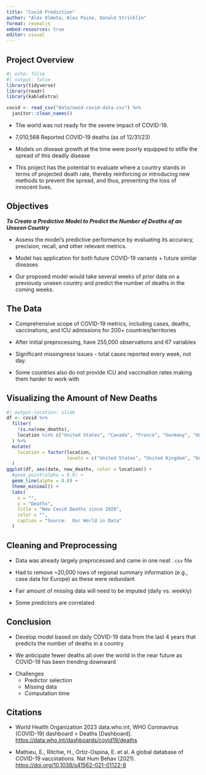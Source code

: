 ```yaml
---
title: "Covid Prediction"
author: "Alex Olmeta, Alex Paine, Donald Stricklin"
format: revealjs
embed-resources: true
editor: visual
---
```


## Project Overview

```r
#| echo: false
#| output: false
library(tidyverse)
library(readr)
library(kableExtra)

covid <- read_csv("data/owid-covid-data.csv") %>% 
  janitor::clean_names()
```

::: {.fragment .fade-in-then-semi-out}
-   The world was not ready for the severe impact of COVID-19.
:::

::: {.fragment .fade-in-then-semi-out}
-   7,010,568 Reported COVID-19 deaths (as of 12/31/23)
:::

::: {.fragment .fade-in-then-semi-out}
-   Models on disease growth at the time were poorly equipped to stifle the spread of this deadly disease
:::

::: {.fragment .fade-in-then-semi-out}
-   This project has the potential to evaluate where a country stands in terms of projected death rate, thereby reinforcing or introducing new methods to prevent the spread, and thus, preventing the loss of innocent lives.
:::

## Objectives
::: {.fragment .fade-in}
***To Create a Predictive Model to Predict the Number of Deaths of an Unseen Country***
:::

::: {.fragment .fade-in-then-semi-out}
- Assess the model's predictive performance by evaluating its accuracy, precision, recall, and other relevant metrics.
:::

::: {.fragment .fade-in-then-semi-out}
- Model has application for both future COVID-19 variants + future similar diseases
:::

::: {.fragment .fade-in-then-semi-out}
-   Our proposed model would take several weeks of prior data on a previously unseen country and predict the number of deaths in the coming weeks.
:::

## The Data

::: {.fragment .fade-in-then-semi-out}
-   Comprehensive scope of COVID-19 metrics, including cases, deaths, vaccinations, and ICU admissions for 200+ countries/territories
:::

::: {.fragment .fade-in-then-semi-out}
- After initial preprocessing, have 255,000 observations and 67 variables
:::

::: {.fragment .fade-in-then-semi-out}
- Significant missingness issues - total cases reported every week, not day.
:::

::: {.fragment .fade-in-then-semi-out}
- Some countries also do not provide ICU and vaccination rates making them harder to work with
:::

## Visualizing the Amount of New Deaths

```r
#| output-location: slide 
df <- covid %>% 
  filter(
    !is.na(new_deaths),
    location %in% c("United States", "Canada", "France", "Germany", "United Kingdom")
  ) %>% 
  mutate(
    location = factor(location,
                      levels = c("United States", "United Kingdom", "Germany", "France", "Canada"))
  )
ggplot(df, aes(date, new_deaths, color = location)) +
  #geom_point(alpha = 0.8) + 
  geom_line(alpha = 0.8) + 
  theme_minimal() +
  labs(
    x = "",
    y = "Deaths",
    title = "New Covid Deaths since 2020",
    color = "",
    caption = "Source:  Our World in Data"
  )
```

## Cleaning and Preprocessing

::: {.fragment .fade-in-then-semi-out}
- Data was already largely preprocessed and came in one neat `.csv` file
:::

::: {.fragment .fade-in-then-semi-out}
- Had to remove ~20,000 rows of regional summary information (e.g., case data for Europe) as these were redundant
:::

::: {.fragment .fade-in-then-semi-out}
- Fair amount of missing data will need to be imputed (daily vs. weekly)
:::

::: {.fragment .fade-in-then-semi-out}
- Some predictors are correlated
:::

## Conclusion

::: {.fragment .fade-in-then-semi-out}
- Develop model based on daily COVID-19 data from the last 4 years that predicts the number of deaths in a country
:::

::: {.fragment .fade-in-then-semi-out}
- We anticipate fewer deaths all over the world in the near future as COVID-19 has been trending downward
:::

::: {.fragment .fade-in}
- Challenges
  - Predictor selection
  - Missing data
  - Computation time
:::


## Citations

- World Health Organization 2023 data.who.int, WHO Coronavirus (COVID-19) dashboard > Deaths [Dashboard]. [https://data.who.int/dashboards/covid19/deaths](https://data.who.int/dashboards/covid19/deaths)

- Mathieu, E., Ritchie, H., Ortiz-Ospina, E. et al. A global database of COVID-19 vaccinations. Nat Hum Behav (2021). [https://doi.org/10.1038/s41562-021-01122-8](https://doi.org/10.1038/s41562-021-01122-8)
